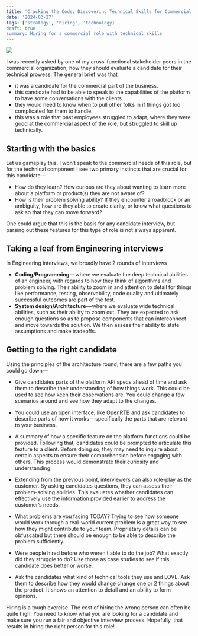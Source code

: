 ```yaml
---
title: 'Cracking the Code: Discovering Technical Skills for Commercial SaaS positions'
date: '2024-03-27'
tags: ['strategy', 'hiring', 'technology]
draft: true
summary: Hiring for a commercial role with technical skills
---
```


![](/static/images/saas-sales.jpeg)

I was recently asked by one of my cross-functional stakeholder peers in the commercial organization, how they should evaluate a candidate for their technical prowess. The general brief was that 

- it was a candidate for the commercial part of the business. 
- this candidate had to be able to speak to the capabilities of the platform to have some conversations with the clients. 
- they would need to know when to pull other folks in if things got too complicated for them to handle. 
- this was a role that past employees struggled to adapt, where they were good at the commercial aspect of the role, but struggled to skill up technically.

## Starting with the basics 

Let us gameplay this. I won’t speak to the commercial needs of this role, but for the technical component I see two primary instincts that are crucial for this candidate — 

- How do they learn? How curious are they about wanting to learn more about a platform or product(s) they are not aware of? 
- How is their problem solving ability? If they encounter a roadblock or an ambiguity, how are they able to create clarity, or know what questions to ask so that they can move forward?

One could argue that this is the basis for any candidate interview, but parsing out these features for this type of role is not always apparent. 

## Taking a leaf from Engineering interviews

In Engineering interviews, we broadly have 2 rounds of interviews 

- **Coding/Programming** — where we evaluate the deep technical abilities of an engineer, with regards to how they think of algorithms and problem solving. Their ability to zoom in and attention to detail for things like performance, testing, observability, code quality and ultimately successful outcomes are part of the test. 
- **System design/Architecture** — where we evaluate wide technical abilities, such as their ability to zoom out. They are expected to ask enough questions so as to propose components that can interconnect and move towards the solution. We then assess their ability to state assumptions and make tradeoffs. 

## Getting to the right candidate

Using the principles of the architecture round, there are a few paths you could go down — 

- Give candidates parts of the platform API specs ahead of time and ask them to describe their understanding of how things work. This could be used to see how keen their observations are. You could change a few scenarios around and see how they adapt to the changes. 

- You could use an open interface, like [OpenRTB](https://www.iab.com/wp-content/uploads/2016/03/OpenRTB-API-Specification-Version-2-5-FINAL.pdf) and ask candidates to describe parts of how it works — specifically the parts that are relevant to your business. 

- A summary of how a specific feature on the platform functions could be provided. Following that, candidates could be prompted to articulate this feature to a client. Before doing so, they may need to inquire about certain aspects to ensure their comprehension before engaging with others. This process would demonstrate their curiosity and understanding.

- Extending from the previous point, interviewers can also role-play as the customer. By asking candidates questions, they can assess their problem-solving abilities. This evaluates whether candidates can effectively use the information provided earlier to address the customer’s needs.

- What problems are you facing TODAY? Trying to see how someone would work through a real-world current problem is a great way to see how they might contribute to your team. Proprietary details can be obfuscated but there should be enough to be able to describe the problem sufficiently. 

- Were people hired before who weren’t able to do the job? What exactly did they struggle to do? Use those as case studies to see if this candidate does better or worse. 

- Ask the candidates what kind of technical tools they use and LOVE. Ask them to describe how they would change change one or 2 things about the product. It shows an attention to detail and an ability to form opinions. 

Hiring is a tough exercise. The cost of hiring the wrong person can often be quite high. You need to know what you are looking for a candidate and make sure you run a fair and objective interview process. Hopefully, that results in hiring the right person for this role! 
